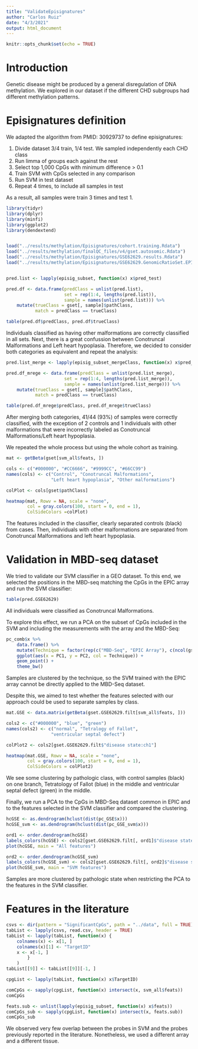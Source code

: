 ```yaml
---
title: "ValidateEpisignatures"
author: "Carlos Ruiz"
date: "4/3/2021"
output: html_document
---
```


```r
knitr::opts_chunk$set(echo = TRUE)
```

# Introduction

Genetic disease might be produced by a general disregulation of DNA methylation. We explored in our dataset if the different CHD subgroups had different methylation patterns.

# Episignatures definition

We adapted the algorithm from PMID: 30929737 to define episignatures:

1. Divide dataset 3/4 train, 1/4 test. We sampled independently each CHD class
2. Run limma of groups each against the rest
3. Select top 1,000 CpGs with minimum difference > 0.1
4. Train SVM with CpGs selected in any comparison
5. Run SVM in test dataset
6. Repeat 4 times, to include all samples in test

As a result, all samples were train 3 times and test 1. 

```r
library(tidyr)
library(dplyr)
library(minfi)
library(ggplot2)
library(dendextend)


load("../results/methylation/Episignatures/cohort.training.Rdata")
load("../results/methylation/finalQC_files/v4/gset.autosomic.Rdata")
load("../results/methylation/Episignatures/GSE62629.results.Rdata")
load("../results/methylation/Episignatures/GSE62629.GenomicRatioSet.EPICcpgs.Rdata")


pred.list <- lapply(episig_subset, function(x) x$pred_test)

pred.df <- data.frame(predClass = unlist(pred.list),
					  set = rep(1:4, lengths(pred.list)),
					  sample = names(unlist(pred.list))) %>%
	mutate(trueClass = gset[, sample]$pathClass,
		   match = predClass == trueClass)

table(pred.df$predClass, pred.df$trueClass)
```

Individuals classified as having other malformations are correctly classified in all sets. Next, there is a great confussion between Conotruncal Malformations and Left heart hypoplasia. Therefore, we decided to consider both categories as equivalent and repeat the analysis:

```r
pred.list_merge <- lapply(episig_subset_mergeClass, function(x) x$pred_test)

pred.df_mrege <- data.frame(predClass = unlist(pred.list_merge),
					  set = rep(1:4, lengths(pred.list_merge)),
					  sample = names(unlist(pred.list_merge))) %>%
	mutate(trueClass = gset[, sample]$pathClass,
		   match = predClass == trueClass)

table(pred.df_mrege$predClass, pred.df_mrege$trueClass)
```

After merging both categories, 41/44 (93%) of samples were correctly classified, with the exception of 2 controls and 1 individuals with other malformations that were incorrectly labeled as Conotruncal Malformations/Left heart hypoplasia.

We repeated the whole process but using the whole cohort as training. 

```r
mat <- getBeta(gset[svm_all$feats, ])

cols <- c("#000000", "#CC6666", "#9999CC", "#66CC99")
names(cols) <- c("Control", "Conotruncal Malformations", 
				 "Left heart hypoplasia", "Other malformations")

colPlot <- cols[gset$pathClass]

heatmap(mat, Rowv = NA, scale = "none", 
		col = gray.colors(100, start = 0, end = 1),
		ColSideColors =colPlot)
```

The features included in the classifier, clearly separated controls (black) from cases. Then, individuals with other malformations are separated from Conotruncal Malformations and left heart hypoplasia.

# Validation in MBD-seq dataset

We tried to validate our SVM classifier in a GEO dataset. To this end, we selected the positions in the MBD-seq matching the CpGs in the EPIC array and run the SVM classifier:

```r
table(pred.GSE62629)
```

All individuals were classified as Conotruncal Malformations. 

To explore this effect, we run a PCA on the subset of CpGs included in the SVM and including the measurements with the array and the MBD-Seq:

```r
pc_comb$x %>%
	data.frame() %>%
	mutate(Technique = factor(rep(c("MBD-Seq", "EPIC Array"), c(ncol(gset.GSE62629.filt), ncol(gset))))) %>%
	ggplot(aes(x = PC1, y = PC2, col = Technique)) +
	geom_point() + 
	theme_bw()
```

Samples are clustered by the technique, so the SVM trained with the EPIC array cannot be directly applied to the MBD-Seq dataset.

Despite this, we aimed to test whether the features selected with our approach could be used to separate samples by class. 


```r
mat.GSE <- data.matrix(getBeta(gset.GSE62629.filt[svm_all$feats, ]))

cols2 <- c("#000000", "blue", "green")
names(cols2) <- c("normal", "Tetralogy of Fallot", 
				 "ventricular septal defect")

colPlot2 <- cols2[gset.GSE62629.filt$"disease state:ch1"]

heatmap(mat.GSE, Rowv = NA, scale = "none", 
		col = gray.colors(100, start = 0, end = 1),
		ColSideColors = colPlot2)
```

We see some clustering by pathologic class, with control samples (black) on one branch, Tetratology of Fallot (blue) in the middle and ventricular septal defect (green) in the middle.

Finally, we run a PCA to the CpGs in MBD-Seq dataset common in EPIC and to the features selected in the SVM classifier and compared the clustering.

```r
hcGSE <- as.dendrogram(hclust(dist(pc_GSE$x)))
hcGSE_svm <- as.dendrogram(hclust(dist(pc_GSE_svm$x)))

ord1 <- order.dendrogram(hcGSE)
labels_colors(hcGSE) <- cols2[gset.GSE62629.filt[, ord1]$"disease state:ch1"]
plot(hcGSE, main = "All features")

ord2 <- order.dendrogram(hcGSE_svm)
labels_colors(hcGSE_svm) <- cols2[gset.GSE62629.filt[, ord2]$"disease state:ch1"] 
plot(hcGSE_svm, main = "SVM features")
```

Samples are more clustered by pathologic state when restricting the PCA to the features in the SVM classifier.

# Features in the literature

```r
csvs <- dir(pattern = "SignificantCpGs", path = "../data", full = TRUE)
tabList <- lapply(csvs, read.csv, header = TRUE)
tabList <- lapply(tabList, function(x) {
	colnames(x) <- x[1, ]
	colnames(x)[1] <- "TargetID"
	x <- x[-1, ]
		}
	)
tabList[[9]] <- tabList[[9]][-1, ]

cpgList <- lapply(tabList, function(x) x$TargetID)

comCpGs <- sapply(cpgList, function(x) intersect(x, svm_all$feats))
comCpGs

feats.sub <- unlist(lapply(episig_subset, function(x) x$feats))
comCpGs_sub <- sapply(cpgList, function(x) intersect(x, feats.sub))
comCpGs_sub
```

We observed very few overlap between the probes in SVM and the probes previously reported in the literature. Nonetheless, we used a different array and a different tissue.
